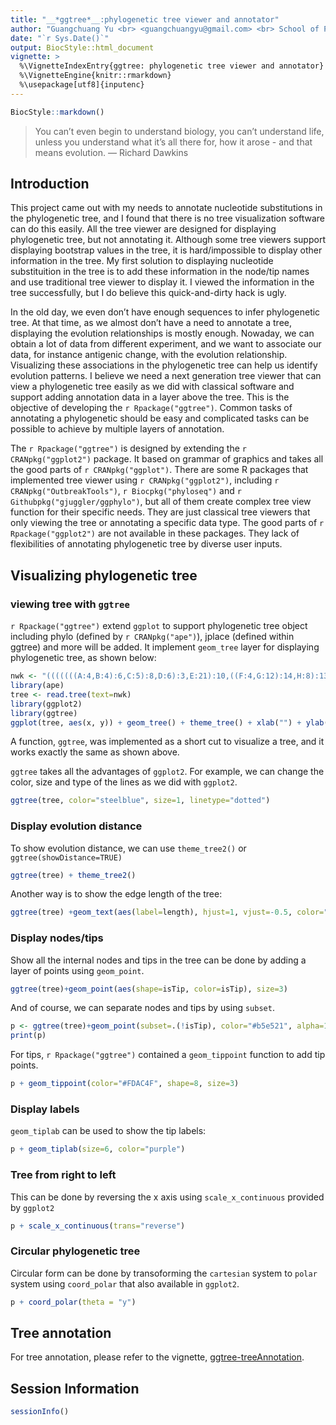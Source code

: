 ```yaml
---
title: "__*ggtree*__:phylogenetic tree viewer and annotator"
author: "Guangchuang Yu <br> <guangchuangyu@gmail.com> <br> School of Public Health <br> The University of Hong Kong"
date: "`r Sys.Date()`"
output: BiocStyle::html_document
vignette: >
  %\VignetteIndexEntry{ggtree: phylogenetic tree viewer and annotator}
  %\VignetteEngine{knitr::rmarkdown}
  %\usepackage[utf8]{inputenc}
---
```


```r
BiocStyle::markdown()
```

> You can't even begin to understand biology, you can't understand life, unless you understand what it's all there for, how it arose - and that means evolution.
> --- Richard Dawkins


## Introduction
This project came out with my needs to annotate nucleotide substitutions in the phylogenetic tree, and I found that there is no tree visualization software can do this easily. All the tree viewer are designed for displaying phylogenetic tree, but not annotating it. Although some tree viewers support displaying bootstrap values in the tree, it is hard/impossible to display other information in the tree. My first solution to displaying nucleotide substituition in the tree is to add these information in the node/tip names and use traditional tree viewer to display it. I viewed the information in the tree successfully, but I do believe this quick-and-dirty hack is ugly.

In the old day, we even don't have enough sequences to infer phylogenetic tree. At that time, as we almost don't have a need to annotate a tree, displaying the evolution relationships is mostly enough. Nowaday, we can obtain a lot of data from different experiment, and we want to associate our data, for instance antigenic change, with the evolution relationship. Visualizing these associations in the phylogenetic tree can help us identify evolution patterns. I believe we need a next generation tree viewer that can view a phylogenetic tree easily as we did with classical software and support adding annotation data in a layer above the tree. This is the objective of developing the `r Rpackage("ggtree")`. Common tasks of annotating a phylogenetic should be easy and complicated tasks can be possible to achieve by multiple layers of annotation.

The `r Rpackage("ggtree")` is designed by extending the `r CRANpkg("ggplot2")` package. It based on grammar of graphics and takes all the good parts of `r CRANpkg("ggplot")`. There are some R packages that implemented tree viewer using `r CRANpkg("ggplot2")`, including `r CRANpkg("OutbreakTools")`, `r Biocpkg("phyloseq")` and `r Githubpkg("gjuggler/ggphylo")`, but all of them create complex tree view function for their specific needs. They are just classical tree viewers that only viewing the tree or annotating a specific data type. The good parts of `r Rpackage("ggplot2")` are not available in these packages. They lack of flexibilities of annotating phylogenetic tree by diverse user inputs. 

## Visualizing phylogenetic tree
### viewing tree with `ggtree`
`r Rpackage("ggtree")` extend `ggplot` to support phylogenetic tree object including phylo (defined by `r CRANpkg("ape")`), jplace (defined within ggtree) and more will be added. It implement `geom_tree` layer for displaying phylogenetic tree, as shown below:
```r
nwk <- "(((((((A:4,B:4):6,C:5):8,D:6):3,E:21):10,((F:4,G:12):14,H:8):13):13,((I:5,J:2):30,(K:11,L:11):2):17):4,M:56);"
library(ape)
tree <- read.tree(text=nwk)
library(ggplot2)
library(ggtree)
ggplot(tree, aes(x, y)) + geom_tree() + theme_tree() + xlab("") + ylab("")
```

A function, `ggtree`, was implemented as a short cut to visualize a tree, and it works exactly the same as shown above.

`ggtree` takes all the advantages of `ggplot2`. For example, we can change the color, size and type of the lines as we did with `ggplot2`.
```r
ggtree(tree, color="steelblue", size=1, linetype="dotted")
```

### Display evolution distance

To show evolution distance, we can use `theme_tree2()` or `ggtree(showDistance=TRUE)`

```r
ggtree(tree) + theme_tree2()
```

Another way is to show the edge length of the tree: 
```r
ggtree(tree) +geom_text(aes(label=length), hjust=1, vjust=-0.5, color="#F06C45")
```

### Display nodes/tips

Show all the internal nodes and tips in the tree can be done by adding a layer of points using `geom_point`.

```r
ggtree(tree)+geom_point(aes(shape=isTip, color=isTip), size=3)
```
 
And of course, we can separate nodes and tips by using `subset`.
```r
p <- ggtree(tree)+geom_point(subset=.(!isTip), color="#b5e521", alpha=1/4, size=10)
print(p)
```

For tips, `r Rpackage("ggtree")` contained a `geom_tippoint` function to add tip points.
```r
p + geom_tippoint(color="#FDAC4F", shape=8, size=3)
```

### Display labels
`geom_tiplab` can be used to show the tip labels:
```r
p + geom_tiplab(size=6, color="purple")
```


### Tree from right to left
This can be done by reversing the x axis using `scale_x_continuous` provided by `ggplot2`
```r
p + scale_x_continuous(trans="reverse")
```

### Circular phylogenetic tree
Circular form can be done by transoforming the `cartesian` system to `polar` system using `coord_polar` that also available in `ggplot2`.
```r
p + coord_polar(theta = "y")
```


## Tree annotation
For tree annotation, please refer to the vignette, [ggtree-treeAnnotation](ggtree-treeAnnotation.html).


## Session Information
```r
sessionInfo()
```
